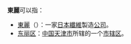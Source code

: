 '''東麗'''可以指：
* [[東麗|東麗]]（{{lang|ja|TORAY}}）：一家[[日本|日本]][[纖維|纖維]]製造[[公司|公司]]。
* [[东丽区|东丽区]]：[[中国|中国]][[天津市|天津市]]所辖的一个[[市辖区|市辖区]]。

{{disambig|Cat=二字亞洲相關消歧義}}